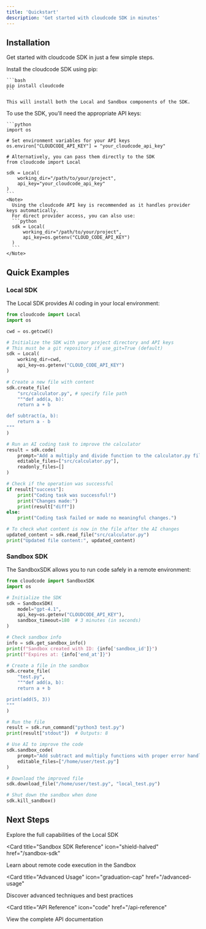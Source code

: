 ```yaml
---
title: 'Quickstart'
description: 'Get started with cloudcode SDK in minutes'
---
```


## Installation

Get started with cloudcode SDK in just a few simple steps.

<AccordionGroup>
  <Accordion icon="terminal" title="Install via pip">
    Install the cloudcode SDK using pip:

    ```bash
    pip install cloudcode
    ```

    This will install both the Local and Sandbox components of the SDK.
  </Accordion>

  <Accordion icon="key" title="Set up API keys">
    To use the SDK, you'll need the appropriate API keys:

    ```python
    import os

    # Set environment variables for your API keys
    os.environ["CLOUDCODE_API_KEY"] = "your_cloudcode_api_key"

    # Alternatively, you can pass them directly to the SDK
    from cloudcode import Local

    sdk = Local(
        working_dir="/path/to/your/project",
        api_key="your_cloudcode_api_key"
    )
    ```
    <Note>
      Using the cloudcode API key is recommended as it handles provider keys automatically.
      For direct provider access, you can also use:
      ```python
      sdk = Local(
          working_dir="/path/to/your/project",
          api_key=os.getenv("CLOUD_CODE_API_KEY")
      )
      ```
    </Note>
  </Accordion>
</AccordionGroup>

## Quick Examples

### Local SDK

The Local SDK provides AI coding in your local environment:

```python
from cloudcode import Local
import os

cwd = os.getcwd()

# Initialize the SDK with your project directory and API keys
# This must be a git repository if use_git=True (default)
sdk = Local(
    working_dir=cwd,
    api_key=os.getenv("CLOUD_CODE_API_KEY")
)

# Create a new file with content
sdk.create_file(
    "src/calculator.py", # specify file path
    """def add(a, b):
    return a + b

def subtract(a, b):
    return a - b
"""
)

# Run an AI coding task to improve the calculator
result = sdk.code(
    prompt="Add a multiply and divide function to the calculator.py file. Make sure to handle division by zero in the divide function.",
    editable_files=["src/calculator.py"],
    readonly_files=[]
)

# Check if the operation was successful
if result["success"]:
    print("Coding task was successful!")
    print("Changes made:")
    print(result["diff"])
else:
    print("Coding task failed or made no meaningful changes.")

# To check what content is now in the file after the AI changes
updated_content = sdk.read_file("src/calculator.py")
print("Updated file content:", updated_content)
```

### Sandbox SDK

The SandboxSDK allows you to run code safely in a remote environment:

```python
from cloudcode import SandboxSDK
import os

# Initialize the SDK
sdk = SandboxSDK(
    model="gpt-4.1",
    api_key=os.getenv("CLOUDCODE_API_KEY"),
    sandbox_timeout=180  # 3 minutes (in seconds)
)

# Check sandbox info
info = sdk.get_sandbox_info()
print(f"Sandbox created with ID: {info['sandbox_id']}")
print(f"Expires at: {info['end_at']}")

# Create a file in the sandbox
sdk.create_file(
    "test.py",
    """def add(a, b):
    return a + b

print(add(5, 3))
"""
)

# Run the file
result = sdk.run_command("python3 test.py")
print(result["stdout"])  # Outputs: 8

# Use AI to improve the code
sdk.sandbox_code(
    prompt="Add subtract and multiply functions with proper error handling",
    editable_files=["/home/user/test.py"]
)

# Download the improved file
sdk.download_file("/home/user/test.py", "local_test.py")

# Shut down the sandbox when done
sdk.kill_sandbox()
```

## Next Steps

<CardGroup>

<Card title="Local SDK Reference" icon="laptop-code" href="/local-sdk">
  Explore the full capabilities of the Local SDK
</Card>

<Card
  title="Sandbox SDK Reference"
  icon="shield-halved"
  href="/sandbox-sdk"
>
  Learn about remote code execution in the Sandbox
</Card>

<Card
  title="Advanced Usage"
  icon="graduation-cap"
  href="/advanced-usage"
>
  Discover advanced techniques and best practices
</Card>

<Card
  title="API Reference"
  icon="code"
  href="/api-reference"
>
  View the complete API documentation
</Card>

</CardGroup>
